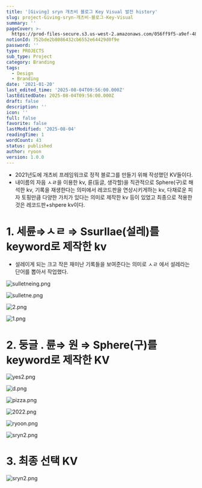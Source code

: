 ```yaml
---
title: '[Giving] sryn 개츠비 블로그 Key Visual 발전 history'
slug: project-Giving-sryn-개츠비-블로그-Key-Visual
summary: ''
pageCover: >-
  https://prod-files-secure.s3.us-west-2.amazonaws.com/056ff9f5-a9ef-486f-8acb-9eef51d06a2d/2de2341a-8884-4f90-8244-5580f5d9adc4/sryn2.png?X-Amz-Algorithm=AWS4-HMAC-SHA256&X-Amz-Content-Sha256=UNSIGNED-PAYLOAD&X-Amz-Credential=ASIAZI2LB4664EC3RR7N%2F20250804%2Fus-west-2%2Fs3%2Faws4_request&X-Amz-Date=20250804T095854Z&X-Amz-Expires=3600&X-Amz-Security-Token=IQoJb3JpZ2luX2VjEAkaCXVzLXdlc3QtMiJHMEUCIFIBRmi1iwp2LtT0ycD%2BCInO7IKyITUAV6GtFkPdKaIcAiEAwWA5wD%2FLMQNKWfycnAMEhpXaCcru9pFCC8f%2FtWa1gkQq%2FwMIQhAAGgw2Mzc0MjMxODM4MDUiDNur0Qkr%2FTPOuprbKircA2Z5J7zonuD7Rk5u6QpIPfWvGSzCVCwBPzse7wh8DQxDDLU%2FwS%2FI4pDqQ1XZMAGeGeZ3HpvwKOW%2FvP4CTYV9L8ipXu71VnJlDXyjpi4aIAL1y91afSP6pUP8usFCG3bd%2F9JWRVfOBKCgVU5WWevOMNN2hHSvNfbik0MuCBIV9V3A%2FhogXTy9BQJzIMvS3egX8amCn0uOxJeFIyvxYQ2pSR8kQvIIV4MuNc0P%2FknnEA4RrNW57fhX5pza8emPjad9pYleg3Qeztkl7NQSH9Cairm0zno5vNnBHVmEpdfSyCbcqH9HppykRqtZRyIoRMfezmy4Hr9APpEAuxnF14I2Dp%2BkoQXDHmqlUv9zh5MbghZxkpZ3kG0c18HAv9odIUhcQhSkbuqbaq1WfjsXzZIE75NTJbAMFQBkPnZ4EEEWhbbRVxIwlAAOEEE%2Bid7Moi%2FhBnXSfm0WwyMpAAkdBW3WIiEAOsEqktAjbjuRbnOxN%2Fxmua2mlx6zJdzoC%2B7UBPGtIKOqtdREYjO0Wr2A9uDZkpNjsTlI3GsbI0gyeavO%2BWVRig9%2Fw2axaa%2FS81vmhy%2FkBsPewQMdxBQ3TojF0qcGxv0Gn2FYXU80dMAULgylLl0VzuSDGMsmLnqbvoBSMPzlwcQGOqUBtkn0BhXmG2siRRYv9m24P8mlLIakiu7opnnf%2Fj1Dx9fxuTdfKgBUcD2AQHjJObSWx8Xk77uTHSgcBwe18eLTEvo2D209awaN%2Fam1xcuenLRFPEtBsY%2BeYKPodE%2FhjTqGCvhXSwEt%2B%2BzmoZjWO3z3zd9brNTjc%2BJmsIRkCYOi9A7KR3S3mPoFXZknV971gd11GTABi3aNJncozpVG3xmsgil0ckhp&X-Amz-Signature=1c1ca6e14c2e5864ccfa2a79c14f1e7e5b4c081bb5617b5398ae839d4e104518&X-Amz-SignedHeaders=host&x-amz-checksum-mode=ENABLED&x-id=GetObject
notionId: 752bde2b8086432cb6552e64429d0f9e
password: ''
type: PROJECTS
sub_type: Project
category: Branding
tags:
  - Design
  - Branding
date: '2021-01-20'
last_edited_time: '2025-08-04T09:56:00.000Z'
lastEditedDate: 2025-08-04T09:56:00.000Z
draft: false
description: ''
icon: ''
full: false
favorite: false
lastModified: '2025-08-04'
readingTime: 1
wordCount: 43
status: published
author: ryoon
version: 1.0.0
---
```

- 2021년도에 개츠비 프레임워크로 정적 블로그를 만들기 위해 작성했던 KV들이다.
- 내이름의 자음 ㅅㄹ을 이용한 kv, 륜(둥글, 생각할)을 직관적으로 Sphere(구)로 해석한 kv, 기록을 재생한다는 의미에서 레코드판을 연상시키게하는 kv, 다채로운 피자 토핑만큼 다양한 가치가 있다는 의미로 제작한 kv 등이 있었고 최종으로 적용한 것은 레코드판+shpere kv이다.

# 1. 세륜⇒ㅅㄹ ⇒ Ssurllae(설레)를 keyword로 제작한 kv

- 설레이게 되는 크고 작은 재미난 기록들을 보여준다는 의미로 ㅅㄹ 에서 설레라는 단어를 뽑아서 작업했다.

![sulletneing.png](https://prod-files-secure.s3.us-west-2.amazonaws.com/056ff9f5-a9ef-486f-8acb-9eef51d06a2d/54f19bb3-29d3-4423-b2b4-d097722631d0/sulletneing.png?X-Amz-Algorithm=AWS4-HMAC-SHA256&X-Amz-Content-Sha256=UNSIGNED-PAYLOAD&X-Amz-Credential=ASIAZI2LB4664DSVEM5D%2F20250804%2Fus-west-2%2Fs3%2Faws4_request&X-Amz-Date=20250804T100039Z&X-Amz-Expires=3600&X-Amz-Security-Token=IQoJb3JpZ2luX2VjEAkaCXVzLXdlc3QtMiJHMEUCIQD%2FJwAHjCMROoIpqMxl0uDSHgbH0UL2BetL%2FpyIxOSciAIgW9Cq4KBMTg33ANCvamDAV90WEfCH3S2Idg57%2B6CHyHEq%2FwMIQhAAGgw2Mzc0MjMxODM4MDUiDOTXjpsPLbFhh6AncSrcA7HhKF4e4hj%2FUj0novPZ60DAnzTb7x77vO2cjAi2n%2FCc9XrgVeFnQrS%2F9faiNRd7JrORBrlrq81eg6B9BeuSIIOuS4jupRT%2Fs5MawUyGvz3c4Zh3osu3%2FV4uKGbQNoZ1fRV%2BB9LKgZ%2FM2N5%2BsKbLR497iiktcWBa9QonCA6GoLGJspNbR%2BEdB4Y2Kjw6Yt41mkBNTBuNMJAJyko4QXI9YGWNztonl3il3%2FZLMUD0LXt7hRF%2F2ShwK5PQwRH7Un8r%2BP3Isk9ziXV9RaPDzGQXodtpJuZiQj4l%2Fpqx5YM9F0B490RVXifm5wuQNeE7VPFpI4w4ihOh27vNHErSSIbvIJDQrpHwXtAinIoSMb%2BX%2BzfFCeiNM3CuaW%2F82sDokjqwaFQmHuwCZgHWt%2BzEI6aB4EcHzHSe5sZLIY4UZ7X4BPb7cynK2f5%2FTveGwINOeJQz6bbqK%2Fg%2FIn%2BqTPVHBkaQf59ewTu%2FCi7Yo7u3gL%2BQFqgWIeSKRwMgjwf%2BPSYSrlhBjki%2BGm2QwWjpiUHTbwZaHZJJtjDFGUiug2Vi%2BdNLQEKCFG6VgIaDXLuXzTAFDYSS%2B7Lop650dbEevl16n52gYIFY55mDe8nirzYpt1fugZrrIhMQmOsdNCOSQIB3MNTmwcQGOqUBvjh35PbJexIK%2BSC8Y3sub%2BzEBG3Np4RrF7nl1ITqGaqKOL6BbYm1g4qRmFysPHrNivqbp%2FR%2FDzX9TXvnZYEtJlSOgnsa650QU64EPMZToNVJx0rv8BWfwUJMpieKmDwlNdpB2fjz0LQB0l0OePfPKLr2O%2BLfMEctn8yZ09dwNrI%2Fitcw7MbOpNQmVMc%2F2Y6BGwxcr2%2BvH30Xdbzg3obDV5R4fPcK&X-Amz-Signature=8974b273f068052eda64c38828d12e38f611bba4eb1c4b3f0ead2583b2a28c05&X-Amz-SignedHeaders=host&x-amz-checksum-mode=ENABLED&x-id=GetObject)


![sulletne.png](https://prod-files-secure.s3.us-west-2.amazonaws.com/056ff9f5-a9ef-486f-8acb-9eef51d06a2d/6ae393fa-a1d1-4adc-aeef-22375b000e0b/sulletne.png?X-Amz-Algorithm=AWS4-HMAC-SHA256&X-Amz-Content-Sha256=UNSIGNED-PAYLOAD&X-Amz-Credential=ASIAZI2LB4664DSVEM5D%2F20250804%2Fus-west-2%2Fs3%2Faws4_request&X-Amz-Date=20250804T100038Z&X-Amz-Expires=3600&X-Amz-Security-Token=IQoJb3JpZ2luX2VjEAkaCXVzLXdlc3QtMiJHMEUCIQD%2FJwAHjCMROoIpqMxl0uDSHgbH0UL2BetL%2FpyIxOSciAIgW9Cq4KBMTg33ANCvamDAV90WEfCH3S2Idg57%2B6CHyHEq%2FwMIQhAAGgw2Mzc0MjMxODM4MDUiDOTXjpsPLbFhh6AncSrcA7HhKF4e4hj%2FUj0novPZ60DAnzTb7x77vO2cjAi2n%2FCc9XrgVeFnQrS%2F9faiNRd7JrORBrlrq81eg6B9BeuSIIOuS4jupRT%2Fs5MawUyGvz3c4Zh3osu3%2FV4uKGbQNoZ1fRV%2BB9LKgZ%2FM2N5%2BsKbLR497iiktcWBa9QonCA6GoLGJspNbR%2BEdB4Y2Kjw6Yt41mkBNTBuNMJAJyko4QXI9YGWNztonl3il3%2FZLMUD0LXt7hRF%2F2ShwK5PQwRH7Un8r%2BP3Isk9ziXV9RaPDzGQXodtpJuZiQj4l%2Fpqx5YM9F0B490RVXifm5wuQNeE7VPFpI4w4ihOh27vNHErSSIbvIJDQrpHwXtAinIoSMb%2BX%2BzfFCeiNM3CuaW%2F82sDokjqwaFQmHuwCZgHWt%2BzEI6aB4EcHzHSe5sZLIY4UZ7X4BPb7cynK2f5%2FTveGwINOeJQz6bbqK%2Fg%2FIn%2BqTPVHBkaQf59ewTu%2FCi7Yo7u3gL%2BQFqgWIeSKRwMgjwf%2BPSYSrlhBjki%2BGm2QwWjpiUHTbwZaHZJJtjDFGUiug2Vi%2BdNLQEKCFG6VgIaDXLuXzTAFDYSS%2B7Lop650dbEevl16n52gYIFY55mDe8nirzYpt1fugZrrIhMQmOsdNCOSQIB3MNTmwcQGOqUBvjh35PbJexIK%2BSC8Y3sub%2BzEBG3Np4RrF7nl1ITqGaqKOL6BbYm1g4qRmFysPHrNivqbp%2FR%2FDzX9TXvnZYEtJlSOgnsa650QU64EPMZToNVJx0rv8BWfwUJMpieKmDwlNdpB2fjz0LQB0l0OePfPKLr2O%2BLfMEctn8yZ09dwNrI%2Fitcw7MbOpNQmVMc%2F2Y6BGwxcr2%2BvH30Xdbzg3obDV5R4fPcK&X-Amz-Signature=91a14c1d00378e0e0ab54024fb23f483bf1735ca850a24fffa1b34b9fc37bb63&X-Amz-SignedHeaders=host&x-amz-checksum-mode=ENABLED&x-id=GetObject)


![2.png](https://prod-files-secure.s3.us-west-2.amazonaws.com/056ff9f5-a9ef-486f-8acb-9eef51d06a2d/ca16612a-adb9-43a6-a7d5-c0297246fdb4/2.png?X-Amz-Algorithm=AWS4-HMAC-SHA256&X-Amz-Content-Sha256=UNSIGNED-PAYLOAD&X-Amz-Credential=ASIAZI2LB4664DSVEM5D%2F20250804%2Fus-west-2%2Fs3%2Faws4_request&X-Amz-Date=20250804T100039Z&X-Amz-Expires=3600&X-Amz-Security-Token=IQoJb3JpZ2luX2VjEAkaCXVzLXdlc3QtMiJHMEUCIQD%2FJwAHjCMROoIpqMxl0uDSHgbH0UL2BetL%2FpyIxOSciAIgW9Cq4KBMTg33ANCvamDAV90WEfCH3S2Idg57%2B6CHyHEq%2FwMIQhAAGgw2Mzc0MjMxODM4MDUiDOTXjpsPLbFhh6AncSrcA7HhKF4e4hj%2FUj0novPZ60DAnzTb7x77vO2cjAi2n%2FCc9XrgVeFnQrS%2F9faiNRd7JrORBrlrq81eg6B9BeuSIIOuS4jupRT%2Fs5MawUyGvz3c4Zh3osu3%2FV4uKGbQNoZ1fRV%2BB9LKgZ%2FM2N5%2BsKbLR497iiktcWBa9QonCA6GoLGJspNbR%2BEdB4Y2Kjw6Yt41mkBNTBuNMJAJyko4QXI9YGWNztonl3il3%2FZLMUD0LXt7hRF%2F2ShwK5PQwRH7Un8r%2BP3Isk9ziXV9RaPDzGQXodtpJuZiQj4l%2Fpqx5YM9F0B490RVXifm5wuQNeE7VPFpI4w4ihOh27vNHErSSIbvIJDQrpHwXtAinIoSMb%2BX%2BzfFCeiNM3CuaW%2F82sDokjqwaFQmHuwCZgHWt%2BzEI6aB4EcHzHSe5sZLIY4UZ7X4BPb7cynK2f5%2FTveGwINOeJQz6bbqK%2Fg%2FIn%2BqTPVHBkaQf59ewTu%2FCi7Yo7u3gL%2BQFqgWIeSKRwMgjwf%2BPSYSrlhBjki%2BGm2QwWjpiUHTbwZaHZJJtjDFGUiug2Vi%2BdNLQEKCFG6VgIaDXLuXzTAFDYSS%2B7Lop650dbEevl16n52gYIFY55mDe8nirzYpt1fugZrrIhMQmOsdNCOSQIB3MNTmwcQGOqUBvjh35PbJexIK%2BSC8Y3sub%2BzEBG3Np4RrF7nl1ITqGaqKOL6BbYm1g4qRmFysPHrNivqbp%2FR%2FDzX9TXvnZYEtJlSOgnsa650QU64EPMZToNVJx0rv8BWfwUJMpieKmDwlNdpB2fjz0LQB0l0OePfPKLr2O%2BLfMEctn8yZ09dwNrI%2Fitcw7MbOpNQmVMc%2F2Y6BGwxcr2%2BvH30Xdbzg3obDV5R4fPcK&X-Amz-Signature=8363fa667f264bcb213c44b9924c5d9b2b6216605677072d3f803b715583549b&X-Amz-SignedHeaders=host&x-amz-checksum-mode=ENABLED&x-id=GetObject)


![1.png](https://prod-files-secure.s3.us-west-2.amazonaws.com/056ff9f5-a9ef-486f-8acb-9eef51d06a2d/20fe8303-3370-4b07-a74a-45a8475404a6/1.png?X-Amz-Algorithm=AWS4-HMAC-SHA256&X-Amz-Content-Sha256=UNSIGNED-PAYLOAD&X-Amz-Credential=ASIAZI2LB4664DSVEM5D%2F20250804%2Fus-west-2%2Fs3%2Faws4_request&X-Amz-Date=20250804T100039Z&X-Amz-Expires=3600&X-Amz-Security-Token=IQoJb3JpZ2luX2VjEAkaCXVzLXdlc3QtMiJHMEUCIQD%2FJwAHjCMROoIpqMxl0uDSHgbH0UL2BetL%2FpyIxOSciAIgW9Cq4KBMTg33ANCvamDAV90WEfCH3S2Idg57%2B6CHyHEq%2FwMIQhAAGgw2Mzc0MjMxODM4MDUiDOTXjpsPLbFhh6AncSrcA7HhKF4e4hj%2FUj0novPZ60DAnzTb7x77vO2cjAi2n%2FCc9XrgVeFnQrS%2F9faiNRd7JrORBrlrq81eg6B9BeuSIIOuS4jupRT%2Fs5MawUyGvz3c4Zh3osu3%2FV4uKGbQNoZ1fRV%2BB9LKgZ%2FM2N5%2BsKbLR497iiktcWBa9QonCA6GoLGJspNbR%2BEdB4Y2Kjw6Yt41mkBNTBuNMJAJyko4QXI9YGWNztonl3il3%2FZLMUD0LXt7hRF%2F2ShwK5PQwRH7Un8r%2BP3Isk9ziXV9RaPDzGQXodtpJuZiQj4l%2Fpqx5YM9F0B490RVXifm5wuQNeE7VPFpI4w4ihOh27vNHErSSIbvIJDQrpHwXtAinIoSMb%2BX%2BzfFCeiNM3CuaW%2F82sDokjqwaFQmHuwCZgHWt%2BzEI6aB4EcHzHSe5sZLIY4UZ7X4BPb7cynK2f5%2FTveGwINOeJQz6bbqK%2Fg%2FIn%2BqTPVHBkaQf59ewTu%2FCi7Yo7u3gL%2BQFqgWIeSKRwMgjwf%2BPSYSrlhBjki%2BGm2QwWjpiUHTbwZaHZJJtjDFGUiug2Vi%2BdNLQEKCFG6VgIaDXLuXzTAFDYSS%2B7Lop650dbEevl16n52gYIFY55mDe8nirzYpt1fugZrrIhMQmOsdNCOSQIB3MNTmwcQGOqUBvjh35PbJexIK%2BSC8Y3sub%2BzEBG3Np4RrF7nl1ITqGaqKOL6BbYm1g4qRmFysPHrNivqbp%2FR%2FDzX9TXvnZYEtJlSOgnsa650QU64EPMZToNVJx0rv8BWfwUJMpieKmDwlNdpB2fjz0LQB0l0OePfPKLr2O%2BLfMEctn8yZ09dwNrI%2Fitcw7MbOpNQmVMc%2F2Y6BGwxcr2%2BvH30Xdbzg3obDV5R4fPcK&X-Amz-Signature=ed432344ade8c4f7df49d0edb50cf9f19ba73e70d2a00b5c3aed8c584d17fa8c&X-Amz-SignedHeaders=host&x-amz-checksum-mode=ENABLED&x-id=GetObject)


# 2. 둥글 . 륜⇒ 원 ⇒ Sphere(구)를 keyword로 제작한 KV


![yes2.png](https://prod-files-secure.s3.us-west-2.amazonaws.com/056ff9f5-a9ef-486f-8acb-9eef51d06a2d/903e6f42-bd62-40ae-b39c-4c2d477aabdc/yes2.png?X-Amz-Algorithm=AWS4-HMAC-SHA256&X-Amz-Content-Sha256=UNSIGNED-PAYLOAD&X-Amz-Credential=ASIAZI2LB4664DSVEM5D%2F20250804%2Fus-west-2%2Fs3%2Faws4_request&X-Amz-Date=20250804T100039Z&X-Amz-Expires=3600&X-Amz-Security-Token=IQoJb3JpZ2luX2VjEAkaCXVzLXdlc3QtMiJHMEUCIQD%2FJwAHjCMROoIpqMxl0uDSHgbH0UL2BetL%2FpyIxOSciAIgW9Cq4KBMTg33ANCvamDAV90WEfCH3S2Idg57%2B6CHyHEq%2FwMIQhAAGgw2Mzc0MjMxODM4MDUiDOTXjpsPLbFhh6AncSrcA7HhKF4e4hj%2FUj0novPZ60DAnzTb7x77vO2cjAi2n%2FCc9XrgVeFnQrS%2F9faiNRd7JrORBrlrq81eg6B9BeuSIIOuS4jupRT%2Fs5MawUyGvz3c4Zh3osu3%2FV4uKGbQNoZ1fRV%2BB9LKgZ%2FM2N5%2BsKbLR497iiktcWBa9QonCA6GoLGJspNbR%2BEdB4Y2Kjw6Yt41mkBNTBuNMJAJyko4QXI9YGWNztonl3il3%2FZLMUD0LXt7hRF%2F2ShwK5PQwRH7Un8r%2BP3Isk9ziXV9RaPDzGQXodtpJuZiQj4l%2Fpqx5YM9F0B490RVXifm5wuQNeE7VPFpI4w4ihOh27vNHErSSIbvIJDQrpHwXtAinIoSMb%2BX%2BzfFCeiNM3CuaW%2F82sDokjqwaFQmHuwCZgHWt%2BzEI6aB4EcHzHSe5sZLIY4UZ7X4BPb7cynK2f5%2FTveGwINOeJQz6bbqK%2Fg%2FIn%2BqTPVHBkaQf59ewTu%2FCi7Yo7u3gL%2BQFqgWIeSKRwMgjwf%2BPSYSrlhBjki%2BGm2QwWjpiUHTbwZaHZJJtjDFGUiug2Vi%2BdNLQEKCFG6VgIaDXLuXzTAFDYSS%2B7Lop650dbEevl16n52gYIFY55mDe8nirzYpt1fugZrrIhMQmOsdNCOSQIB3MNTmwcQGOqUBvjh35PbJexIK%2BSC8Y3sub%2BzEBG3Np4RrF7nl1ITqGaqKOL6BbYm1g4qRmFysPHrNivqbp%2FR%2FDzX9TXvnZYEtJlSOgnsa650QU64EPMZToNVJx0rv8BWfwUJMpieKmDwlNdpB2fjz0LQB0l0OePfPKLr2O%2BLfMEctn8yZ09dwNrI%2Fitcw7MbOpNQmVMc%2F2Y6BGwxcr2%2BvH30Xdbzg3obDV5R4fPcK&X-Amz-Signature=4187f987ed1c7c9a6d4171b93441eeb2a1847fb72dcdb51e4d171976aeead3e9&X-Amz-SignedHeaders=host&x-amz-checksum-mode=ENABLED&x-id=GetObject)


![d.png](https://prod-files-secure.s3.us-west-2.amazonaws.com/056ff9f5-a9ef-486f-8acb-9eef51d06a2d/664d43c6-7e3f-4618-a62c-10065c1c9dc2/d.png?X-Amz-Algorithm=AWS4-HMAC-SHA256&X-Amz-Content-Sha256=UNSIGNED-PAYLOAD&X-Amz-Credential=ASIAZI2LB4664DSVEM5D%2F20250804%2Fus-west-2%2Fs3%2Faws4_request&X-Amz-Date=20250804T100038Z&X-Amz-Expires=3600&X-Amz-Security-Token=IQoJb3JpZ2luX2VjEAkaCXVzLXdlc3QtMiJHMEUCIQD%2FJwAHjCMROoIpqMxl0uDSHgbH0UL2BetL%2FpyIxOSciAIgW9Cq4KBMTg33ANCvamDAV90WEfCH3S2Idg57%2B6CHyHEq%2FwMIQhAAGgw2Mzc0MjMxODM4MDUiDOTXjpsPLbFhh6AncSrcA7HhKF4e4hj%2FUj0novPZ60DAnzTb7x77vO2cjAi2n%2FCc9XrgVeFnQrS%2F9faiNRd7JrORBrlrq81eg6B9BeuSIIOuS4jupRT%2Fs5MawUyGvz3c4Zh3osu3%2FV4uKGbQNoZ1fRV%2BB9LKgZ%2FM2N5%2BsKbLR497iiktcWBa9QonCA6GoLGJspNbR%2BEdB4Y2Kjw6Yt41mkBNTBuNMJAJyko4QXI9YGWNztonl3il3%2FZLMUD0LXt7hRF%2F2ShwK5PQwRH7Un8r%2BP3Isk9ziXV9RaPDzGQXodtpJuZiQj4l%2Fpqx5YM9F0B490RVXifm5wuQNeE7VPFpI4w4ihOh27vNHErSSIbvIJDQrpHwXtAinIoSMb%2BX%2BzfFCeiNM3CuaW%2F82sDokjqwaFQmHuwCZgHWt%2BzEI6aB4EcHzHSe5sZLIY4UZ7X4BPb7cynK2f5%2FTveGwINOeJQz6bbqK%2Fg%2FIn%2BqTPVHBkaQf59ewTu%2FCi7Yo7u3gL%2BQFqgWIeSKRwMgjwf%2BPSYSrlhBjki%2BGm2QwWjpiUHTbwZaHZJJtjDFGUiug2Vi%2BdNLQEKCFG6VgIaDXLuXzTAFDYSS%2B7Lop650dbEevl16n52gYIFY55mDe8nirzYpt1fugZrrIhMQmOsdNCOSQIB3MNTmwcQGOqUBvjh35PbJexIK%2BSC8Y3sub%2BzEBG3Np4RrF7nl1ITqGaqKOL6BbYm1g4qRmFysPHrNivqbp%2FR%2FDzX9TXvnZYEtJlSOgnsa650QU64EPMZToNVJx0rv8BWfwUJMpieKmDwlNdpB2fjz0LQB0l0OePfPKLr2O%2BLfMEctn8yZ09dwNrI%2Fitcw7MbOpNQmVMc%2F2Y6BGwxcr2%2BvH30Xdbzg3obDV5R4fPcK&X-Amz-Signature=c59cd4adcf70f95bd909d6b50cfb8f11810eb4e4d6f5ad13e62f95ca30852846&X-Amz-SignedHeaders=host&x-amz-checksum-mode=ENABLED&x-id=GetObject)


![pizza.png](https://prod-files-secure.s3.us-west-2.amazonaws.com/056ff9f5-a9ef-486f-8acb-9eef51d06a2d/a744d351-465e-4a19-84d4-5f76df1ae0f7/pizza.png?X-Amz-Algorithm=AWS4-HMAC-SHA256&X-Amz-Content-Sha256=UNSIGNED-PAYLOAD&X-Amz-Credential=ASIAZI2LB4664DSVEM5D%2F20250804%2Fus-west-2%2Fs3%2Faws4_request&X-Amz-Date=20250804T100038Z&X-Amz-Expires=3600&X-Amz-Security-Token=IQoJb3JpZ2luX2VjEAkaCXVzLXdlc3QtMiJHMEUCIQD%2FJwAHjCMROoIpqMxl0uDSHgbH0UL2BetL%2FpyIxOSciAIgW9Cq4KBMTg33ANCvamDAV90WEfCH3S2Idg57%2B6CHyHEq%2FwMIQhAAGgw2Mzc0MjMxODM4MDUiDOTXjpsPLbFhh6AncSrcA7HhKF4e4hj%2FUj0novPZ60DAnzTb7x77vO2cjAi2n%2FCc9XrgVeFnQrS%2F9faiNRd7JrORBrlrq81eg6B9BeuSIIOuS4jupRT%2Fs5MawUyGvz3c4Zh3osu3%2FV4uKGbQNoZ1fRV%2BB9LKgZ%2FM2N5%2BsKbLR497iiktcWBa9QonCA6GoLGJspNbR%2BEdB4Y2Kjw6Yt41mkBNTBuNMJAJyko4QXI9YGWNztonl3il3%2FZLMUD0LXt7hRF%2F2ShwK5PQwRH7Un8r%2BP3Isk9ziXV9RaPDzGQXodtpJuZiQj4l%2Fpqx5YM9F0B490RVXifm5wuQNeE7VPFpI4w4ihOh27vNHErSSIbvIJDQrpHwXtAinIoSMb%2BX%2BzfFCeiNM3CuaW%2F82sDokjqwaFQmHuwCZgHWt%2BzEI6aB4EcHzHSe5sZLIY4UZ7X4BPb7cynK2f5%2FTveGwINOeJQz6bbqK%2Fg%2FIn%2BqTPVHBkaQf59ewTu%2FCi7Yo7u3gL%2BQFqgWIeSKRwMgjwf%2BPSYSrlhBjki%2BGm2QwWjpiUHTbwZaHZJJtjDFGUiug2Vi%2BdNLQEKCFG6VgIaDXLuXzTAFDYSS%2B7Lop650dbEevl16n52gYIFY55mDe8nirzYpt1fugZrrIhMQmOsdNCOSQIB3MNTmwcQGOqUBvjh35PbJexIK%2BSC8Y3sub%2BzEBG3Np4RrF7nl1ITqGaqKOL6BbYm1g4qRmFysPHrNivqbp%2FR%2FDzX9TXvnZYEtJlSOgnsa650QU64EPMZToNVJx0rv8BWfwUJMpieKmDwlNdpB2fjz0LQB0l0OePfPKLr2O%2BLfMEctn8yZ09dwNrI%2Fitcw7MbOpNQmVMc%2F2Y6BGwxcr2%2BvH30Xdbzg3obDV5R4fPcK&X-Amz-Signature=00e648a241cb2a5f855d52f56b34427e7d05df0fde87f9c72181ac712a5e71bf&X-Amz-SignedHeaders=host&x-amz-checksum-mode=ENABLED&x-id=GetObject)


![2022.png](https://prod-files-secure.s3.us-west-2.amazonaws.com/056ff9f5-a9ef-486f-8acb-9eef51d06a2d/24aa679c-11dc-4f06-bc29-c98ca7a57c53/2022.png?X-Amz-Algorithm=AWS4-HMAC-SHA256&X-Amz-Content-Sha256=UNSIGNED-PAYLOAD&X-Amz-Credential=ASIAZI2LB4664DSVEM5D%2F20250804%2Fus-west-2%2Fs3%2Faws4_request&X-Amz-Date=20250804T100039Z&X-Amz-Expires=3600&X-Amz-Security-Token=IQoJb3JpZ2luX2VjEAkaCXVzLXdlc3QtMiJHMEUCIQD%2FJwAHjCMROoIpqMxl0uDSHgbH0UL2BetL%2FpyIxOSciAIgW9Cq4KBMTg33ANCvamDAV90WEfCH3S2Idg57%2B6CHyHEq%2FwMIQhAAGgw2Mzc0MjMxODM4MDUiDOTXjpsPLbFhh6AncSrcA7HhKF4e4hj%2FUj0novPZ60DAnzTb7x77vO2cjAi2n%2FCc9XrgVeFnQrS%2F9faiNRd7JrORBrlrq81eg6B9BeuSIIOuS4jupRT%2Fs5MawUyGvz3c4Zh3osu3%2FV4uKGbQNoZ1fRV%2BB9LKgZ%2FM2N5%2BsKbLR497iiktcWBa9QonCA6GoLGJspNbR%2BEdB4Y2Kjw6Yt41mkBNTBuNMJAJyko4QXI9YGWNztonl3il3%2FZLMUD0LXt7hRF%2F2ShwK5PQwRH7Un8r%2BP3Isk9ziXV9RaPDzGQXodtpJuZiQj4l%2Fpqx5YM9F0B490RVXifm5wuQNeE7VPFpI4w4ihOh27vNHErSSIbvIJDQrpHwXtAinIoSMb%2BX%2BzfFCeiNM3CuaW%2F82sDokjqwaFQmHuwCZgHWt%2BzEI6aB4EcHzHSe5sZLIY4UZ7X4BPb7cynK2f5%2FTveGwINOeJQz6bbqK%2Fg%2FIn%2BqTPVHBkaQf59ewTu%2FCi7Yo7u3gL%2BQFqgWIeSKRwMgjwf%2BPSYSrlhBjki%2BGm2QwWjpiUHTbwZaHZJJtjDFGUiug2Vi%2BdNLQEKCFG6VgIaDXLuXzTAFDYSS%2B7Lop650dbEevl16n52gYIFY55mDe8nirzYpt1fugZrrIhMQmOsdNCOSQIB3MNTmwcQGOqUBvjh35PbJexIK%2BSC8Y3sub%2BzEBG3Np4RrF7nl1ITqGaqKOL6BbYm1g4qRmFysPHrNivqbp%2FR%2FDzX9TXvnZYEtJlSOgnsa650QU64EPMZToNVJx0rv8BWfwUJMpieKmDwlNdpB2fjz0LQB0l0OePfPKLr2O%2BLfMEctn8yZ09dwNrI%2Fitcw7MbOpNQmVMc%2F2Y6BGwxcr2%2BvH30Xdbzg3obDV5R4fPcK&X-Amz-Signature=d06fb3a99f053530ba817d5b46a89425923ec7468ec42e2930e9feef5a5d4778&X-Amz-SignedHeaders=host&x-amz-checksum-mode=ENABLED&x-id=GetObject)


![ryoon.png](https://prod-files-secure.s3.us-west-2.amazonaws.com/056ff9f5-a9ef-486f-8acb-9eef51d06a2d/922a72c9-1de9-4be5-832a-ec8bb6c60537/ryoon.png?X-Amz-Algorithm=AWS4-HMAC-SHA256&X-Amz-Content-Sha256=UNSIGNED-PAYLOAD&X-Amz-Credential=ASIAZI2LB4664DSVEM5D%2F20250804%2Fus-west-2%2Fs3%2Faws4_request&X-Amz-Date=20250804T100038Z&X-Amz-Expires=3600&X-Amz-Security-Token=IQoJb3JpZ2luX2VjEAkaCXVzLXdlc3QtMiJHMEUCIQD%2FJwAHjCMROoIpqMxl0uDSHgbH0UL2BetL%2FpyIxOSciAIgW9Cq4KBMTg33ANCvamDAV90WEfCH3S2Idg57%2B6CHyHEq%2FwMIQhAAGgw2Mzc0MjMxODM4MDUiDOTXjpsPLbFhh6AncSrcA7HhKF4e4hj%2FUj0novPZ60DAnzTb7x77vO2cjAi2n%2FCc9XrgVeFnQrS%2F9faiNRd7JrORBrlrq81eg6B9BeuSIIOuS4jupRT%2Fs5MawUyGvz3c4Zh3osu3%2FV4uKGbQNoZ1fRV%2BB9LKgZ%2FM2N5%2BsKbLR497iiktcWBa9QonCA6GoLGJspNbR%2BEdB4Y2Kjw6Yt41mkBNTBuNMJAJyko4QXI9YGWNztonl3il3%2FZLMUD0LXt7hRF%2F2ShwK5PQwRH7Un8r%2BP3Isk9ziXV9RaPDzGQXodtpJuZiQj4l%2Fpqx5YM9F0B490RVXifm5wuQNeE7VPFpI4w4ihOh27vNHErSSIbvIJDQrpHwXtAinIoSMb%2BX%2BzfFCeiNM3CuaW%2F82sDokjqwaFQmHuwCZgHWt%2BzEI6aB4EcHzHSe5sZLIY4UZ7X4BPb7cynK2f5%2FTveGwINOeJQz6bbqK%2Fg%2FIn%2BqTPVHBkaQf59ewTu%2FCi7Yo7u3gL%2BQFqgWIeSKRwMgjwf%2BPSYSrlhBjki%2BGm2QwWjpiUHTbwZaHZJJtjDFGUiug2Vi%2BdNLQEKCFG6VgIaDXLuXzTAFDYSS%2B7Lop650dbEevl16n52gYIFY55mDe8nirzYpt1fugZrrIhMQmOsdNCOSQIB3MNTmwcQGOqUBvjh35PbJexIK%2BSC8Y3sub%2BzEBG3Np4RrF7nl1ITqGaqKOL6BbYm1g4qRmFysPHrNivqbp%2FR%2FDzX9TXvnZYEtJlSOgnsa650QU64EPMZToNVJx0rv8BWfwUJMpieKmDwlNdpB2fjz0LQB0l0OePfPKLr2O%2BLfMEctn8yZ09dwNrI%2Fitcw7MbOpNQmVMc%2F2Y6BGwxcr2%2BvH30Xdbzg3obDV5R4fPcK&X-Amz-Signature=1169d33f69f3e4da71e7dff2d21e3f7dd794741a61e1f93d3cea14a8e11d4c25&X-Amz-SignedHeaders=host&x-amz-checksum-mode=ENABLED&x-id=GetObject)


![sryn2.png](https://prod-files-secure.s3.us-west-2.amazonaws.com/056ff9f5-a9ef-486f-8acb-9eef51d06a2d/2ab6ed01-6d43-4cf7-9a4a-ef1ca0a013c0/sryn2.png?X-Amz-Algorithm=AWS4-HMAC-SHA256&X-Amz-Content-Sha256=UNSIGNED-PAYLOAD&X-Amz-Credential=ASIAZI2LB4664DSVEM5D%2F20250804%2Fus-west-2%2Fs3%2Faws4_request&X-Amz-Date=20250804T100039Z&X-Amz-Expires=3600&X-Amz-Security-Token=IQoJb3JpZ2luX2VjEAkaCXVzLXdlc3QtMiJHMEUCIQD%2FJwAHjCMROoIpqMxl0uDSHgbH0UL2BetL%2FpyIxOSciAIgW9Cq4KBMTg33ANCvamDAV90WEfCH3S2Idg57%2B6CHyHEq%2FwMIQhAAGgw2Mzc0MjMxODM4MDUiDOTXjpsPLbFhh6AncSrcA7HhKF4e4hj%2FUj0novPZ60DAnzTb7x77vO2cjAi2n%2FCc9XrgVeFnQrS%2F9faiNRd7JrORBrlrq81eg6B9BeuSIIOuS4jupRT%2Fs5MawUyGvz3c4Zh3osu3%2FV4uKGbQNoZ1fRV%2BB9LKgZ%2FM2N5%2BsKbLR497iiktcWBa9QonCA6GoLGJspNbR%2BEdB4Y2Kjw6Yt41mkBNTBuNMJAJyko4QXI9YGWNztonl3il3%2FZLMUD0LXt7hRF%2F2ShwK5PQwRH7Un8r%2BP3Isk9ziXV9RaPDzGQXodtpJuZiQj4l%2Fpqx5YM9F0B490RVXifm5wuQNeE7VPFpI4w4ihOh27vNHErSSIbvIJDQrpHwXtAinIoSMb%2BX%2BzfFCeiNM3CuaW%2F82sDokjqwaFQmHuwCZgHWt%2BzEI6aB4EcHzHSe5sZLIY4UZ7X4BPb7cynK2f5%2FTveGwINOeJQz6bbqK%2Fg%2FIn%2BqTPVHBkaQf59ewTu%2FCi7Yo7u3gL%2BQFqgWIeSKRwMgjwf%2BPSYSrlhBjki%2BGm2QwWjpiUHTbwZaHZJJtjDFGUiug2Vi%2BdNLQEKCFG6VgIaDXLuXzTAFDYSS%2B7Lop650dbEevl16n52gYIFY55mDe8nirzYpt1fugZrrIhMQmOsdNCOSQIB3MNTmwcQGOqUBvjh35PbJexIK%2BSC8Y3sub%2BzEBG3Np4RrF7nl1ITqGaqKOL6BbYm1g4qRmFysPHrNivqbp%2FR%2FDzX9TXvnZYEtJlSOgnsa650QU64EPMZToNVJx0rv8BWfwUJMpieKmDwlNdpB2fjz0LQB0l0OePfPKLr2O%2BLfMEctn8yZ09dwNrI%2Fitcw7MbOpNQmVMc%2F2Y6BGwxcr2%2BvH30Xdbzg3obDV5R4fPcK&X-Amz-Signature=db49bab8a0827e7766c124d727584417cd7e685ccb86236c4b75edc983dbaa1b&X-Amz-SignedHeaders=host&x-amz-checksum-mode=ENABLED&x-id=GetObject)


# 3. 최종 선택 KV


![sryn2.png](https://prod-files-secure.s3.us-west-2.amazonaws.com/056ff9f5-a9ef-486f-8acb-9eef51d06a2d/2ab6ed01-6d43-4cf7-9a4a-ef1ca0a013c0/sryn2.png?X-Amz-Algorithm=AWS4-HMAC-SHA256&X-Amz-Content-Sha256=UNSIGNED-PAYLOAD&X-Amz-Credential=ASIAZI2LB4664DSVEM5D%2F20250804%2Fus-west-2%2Fs3%2Faws4_request&X-Amz-Date=20250804T100039Z&X-Amz-Expires=3600&X-Amz-Security-Token=IQoJb3JpZ2luX2VjEAkaCXVzLXdlc3QtMiJHMEUCIQD%2FJwAHjCMROoIpqMxl0uDSHgbH0UL2BetL%2FpyIxOSciAIgW9Cq4KBMTg33ANCvamDAV90WEfCH3S2Idg57%2B6CHyHEq%2FwMIQhAAGgw2Mzc0MjMxODM4MDUiDOTXjpsPLbFhh6AncSrcA7HhKF4e4hj%2FUj0novPZ60DAnzTb7x77vO2cjAi2n%2FCc9XrgVeFnQrS%2F9faiNRd7JrORBrlrq81eg6B9BeuSIIOuS4jupRT%2Fs5MawUyGvz3c4Zh3osu3%2FV4uKGbQNoZ1fRV%2BB9LKgZ%2FM2N5%2BsKbLR497iiktcWBa9QonCA6GoLGJspNbR%2BEdB4Y2Kjw6Yt41mkBNTBuNMJAJyko4QXI9YGWNztonl3il3%2FZLMUD0LXt7hRF%2F2ShwK5PQwRH7Un8r%2BP3Isk9ziXV9RaPDzGQXodtpJuZiQj4l%2Fpqx5YM9F0B490RVXifm5wuQNeE7VPFpI4w4ihOh27vNHErSSIbvIJDQrpHwXtAinIoSMb%2BX%2BzfFCeiNM3CuaW%2F82sDokjqwaFQmHuwCZgHWt%2BzEI6aB4EcHzHSe5sZLIY4UZ7X4BPb7cynK2f5%2FTveGwINOeJQz6bbqK%2Fg%2FIn%2BqTPVHBkaQf59ewTu%2FCi7Yo7u3gL%2BQFqgWIeSKRwMgjwf%2BPSYSrlhBjki%2BGm2QwWjpiUHTbwZaHZJJtjDFGUiug2Vi%2BdNLQEKCFG6VgIaDXLuXzTAFDYSS%2B7Lop650dbEevl16n52gYIFY55mDe8nirzYpt1fugZrrIhMQmOsdNCOSQIB3MNTmwcQGOqUBvjh35PbJexIK%2BSC8Y3sub%2BzEBG3Np4RrF7nl1ITqGaqKOL6BbYm1g4qRmFysPHrNivqbp%2FR%2FDzX9TXvnZYEtJlSOgnsa650QU64EPMZToNVJx0rv8BWfwUJMpieKmDwlNdpB2fjz0LQB0l0OePfPKLr2O%2BLfMEctn8yZ09dwNrI%2Fitcw7MbOpNQmVMc%2F2Y6BGwxcr2%2BvH30Xdbzg3obDV5R4fPcK&X-Amz-Signature=db49bab8a0827e7766c124d727584417cd7e685ccb86236c4b75edc983dbaa1b&X-Amz-SignedHeaders=host&x-amz-checksum-mode=ENABLED&x-id=GetObject)

